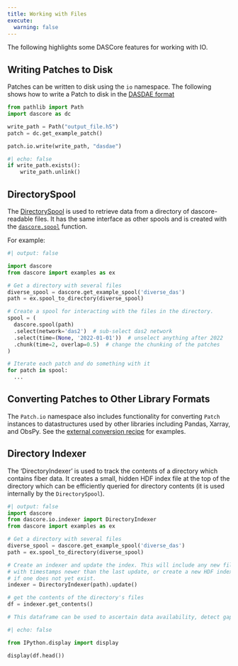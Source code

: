```yaml
---
title: Working with Files
execute:
  warning: false
---
```


The following highlights some DASCore features for working with IO.


## Writing Patches to Disk

Patches can be written to disk using the `io` namespace. The following shows how to write a Patch to disk in the [DASDAE format](`dascore.io.dasdae`)

```python
from pathlib import Path
import dascore as dc

write_path = Path("output_file.h5")
patch = dc.get_example_patch()

patch.io.write(write_path, "dasdae")
```

```python
#| echo: false
if write_path.exists():
    write_path.unlink()
```

## DirectorySpool

The [DirectorySpool](`dascore.clients.dirspool.DirectorySpool`) is used to retrieve data from a directory of dascore-readable files. It has the same interface as other spools and is created with the [`dascore.spool`](`dascore.spool`) function.

For example:

```python
#| output: false

import dascore
from dascore import examples as ex

# Get a directory with several files
diverse_spool = dascore.get_example_spool('diverse_das')
path = ex.spool_to_directory(diverse_spool)

# Create a spool for interacting with the files in the directory.
spool = (
  dascore.spool(path)
  .select(network='das2')  # sub-select das2 network
  .select(time=(None, '2022-01-01'))  # unselect anything after 2022
  .chunk(time=2, overlap=0.5)  # change the chunking of the patches
)

# Iterate each patch and do something with it
for patch in spool:
  ...
```

## Converting Patches to Other Library Formats

The `Patch.io` namespace also includes functionality for converting `Patch` instances to datastructures used by other libraries including Pandas, Xarray, and ObsPy. See the [external conversion recipe](../recipes/external_conversion.qmd) for examples.


## Directory Indexer
The 'DirectoryIndexer' is used to track the contents of a directory which
contains fiber data. It creates a small, hidden HDF index file at the top
of the directory which can be efficiently queried for directory contents
(it is used internally by the `DirectorySpool`).


```python
#| output: false
import dascore
from dascore.io.indexer import DirectoryIndexer
from dascore import examples as ex

# Get a directory with several files
diverse_spool = dascore.get_example_spool('diverse_das')
path = ex.spool_to_directory(diverse_spool)

# Create an indexer and update the index. This will include any new files
# with timestamps newer than the last update, or create a new HDF index file
# if one does not yet exist.
indexer = DirectoryIndexer(path).update()

# get the contents of the directory's files
df = indexer.get_contents()

# This dataframe can be used to ascertain data availability, detect gaps, etc.
```

```python
#| echo: false

from IPython.display import display

display(df.head())
```
